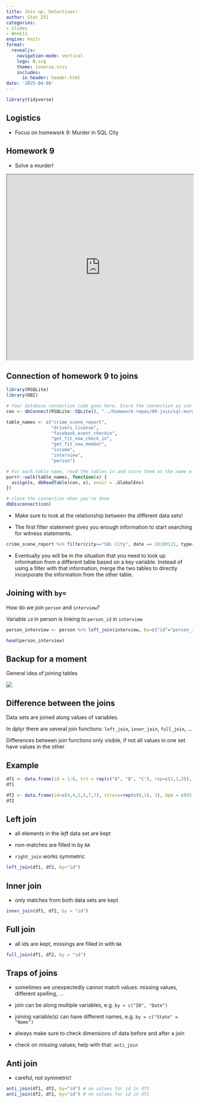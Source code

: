 ```yaml
---
title: Join up, Detectives!
author: Stat 251
categories:
- slides
- Week11
engine: knitr
format:
  revealjs:
    navigation-mode: vertical
    logo: N.svg
    theme: inverse.scss
    includes:
      in_header: header.html
date: '2025-04-08'
---
```


```r
library(tidyverse)
```

## Logistics 

- Focus  on homework 9: Murder in SQL City


## Homework 9 


- Solve a murder!


```{=html}
<iframe width="100%" height = "500px" src="https://unl-statistics.github.io/stat251/homework/09-join.html"></iframe>
```

## Connection of homework 9 to joins

```r
library(RSQLite)
library(DBI)

# Your database connection code goes here. Store the connection as con 
con <- dbConnect(RSQLite::SQLite(), "../homework-repos/09-join/sql-murder-mystery.db")

table_names <- c("crime_scene_report", 
                 "drivers_license", 
                 "facebook_event_checkin",
                 "get_fit_now_check_in", 
                 "get_fit_now_member", 
                 "income", 
                 "interview",
                 "person")

# For each table name, read the tables in and store them as the name of the table
purrr::walk(table_names, function(x) {
  assign(x, dbReadTable(con, x), envir = .GlobalEnv)
})

# close the connection when you're done
dbDisconnect(con)
```
- Make sure to look at the relationship between the different data sets!

- The first filter statement gives you enough information to start searching for witness statements. 

```r
crime_scene_report %>% filter(city=="SQL City", date == 20180115, type=="murder") %>% pluck("description") %>% cat()
```
- Eventually you will be in the situation that you need to look up information from a different table based on a key variable. Instead of using a filter with that information, merge the two tables to directly incorporate the information from the other table.


## Joining with `by=`

How do we join `person` and `interview`?

Variable `id` in person is linking to `person_id` in `interview`

```r
person_interview <- person %>% left_join(interview, by=c("id"="person_id"))

head(person_interview)
```

## Backup for a moment

General idea of joining tables

![](../figs/join.png)

## Difference between the joins

Data sets are joined along values of variables.

In dplyr there are several join functions: `left_join`, `inner_join`, `full_join`, ...

Differences between join functions only visible, if not all values in one set have values in the other

## Example

```r
df1 <- data.frame(id = 1:6, trt = rep(c("A", "B", "C"), rep=c(2,1,3)), value = c(5,3,7,1,2,3))
df1
```

```r
df2 <- data.frame(id=c(4,4,5,5,7,7), stress=rep(c(0,1), 3), bpm = c(65, 125, 74, 136, 48, 110))
df2
```    

## Left join

- all elements in the *left* data set are kept

- non-matches are filled in by `NA`

- `right_join` works symmetric

```r
left_join(df1, df2, by="id")
```


## Inner join

- only matches from both data sets are kept

```r
inner_join(df1, df2, by = "id")
```


## Full join

- all ids are kept, missings are filled in with `NA`

```r
full_join(df1, df2, by = "id")
```




## Traps of joins

- sometimes we unexpectedly cannot match values: missing values, different spelling, ... 

- join can be along multiple variables, e.g. `by = c("ID", "Date")`

- joining variable(s) can have different names, e.g. `by = c("State" = "Name")`

- always make sure to check dimensions of data before and after a join

- check on missing values; help with that: `anti_join`

## Anti join


- careful, not symmetric!  

```r
anti_join(df1, df2, by="id") # no values for id in df2
anti_join(df2, df1, by="id") # no values for id in df1
```

